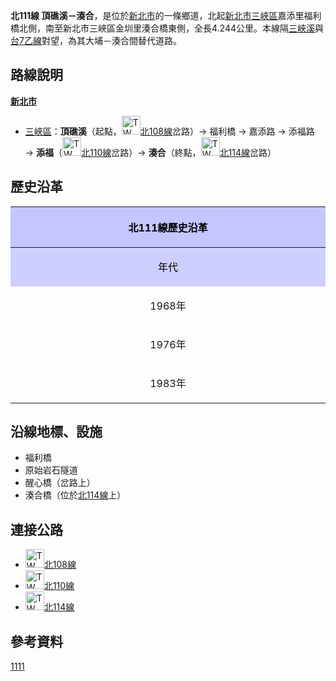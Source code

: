 {{Infobox Taiwan Highway
|type=TH
|county=tp
|route=111
|Name=嘉添路、添福路
|Level=鄉道
|Length=4.244
|Start=[[新北市|新北市]][[三峽區|三峽區]]嘉添里頂礁溪
|End=新北市三峽區金圳里湊合
}}
'''北111線 頂礁溪－湊合'''，是位於[[新北市|新北市]]的一條鄉道，北起[[新北市|新北市]][[三峽區|三峽區]]嘉添里福利橋北側，南至新北市三峽區金圳里湊合橋東側，全長4.244公里。{{r|thb}}本線隔[[三峽溪|三峽溪]]與[[台7線#乙線|台7乙線]]對望，為其大埔－湊合間替代道路。

== 路線說明 ==
{{expand|time=2011-04-23}}
;'''[[新北市|新北市]]'''
*[[三峽區|三峽區]]：'''頂礁溪'''（起點，[[File:TW_THWtp108.png|30px]][[北108線|北108線]]岔路）→ 福利橋 → 嘉添路 → 添福路 → '''添福'''（[[File:TW_THWtp110.png|30px]][[北110線|北110線]]岔路）→ '''湊合'''（終點，[[File:TW_THWtp114.png|30px]][[北114線|北114線]]岔路）

== 歷史沿革 ==
{| class="wikitable" style="width: 100%"
! style="text-align:center; background:#C5C5FF; color:black" colspan=3 align=center | 北111線歷史沿革
|- 
! style="text-align:center; background:#CFCFFF; color:black" width="8%" | 年代 !! style="text-align:center; background:#D3D3FF; color:black" width="40%" | 本編號沿革 !! style="text-align:center; background:#D3D3FF; color:black" width="52%" | 本路線沿革
|-
! 1968年{{r|gazette1968}}
| 當時為'''麻竹坑－塭子川'''線，長3.26公里 || rowspan=2| 未修築或非公路
|-
! 1976年{{r|gazette1976}}
| 本編號改編'''東峰橋－蚋仔'''線，長2.25公里
|-
! 1983年
| colspan=2| 原北111線改編為[[北113線|北113線]]，新增'''頂礁溪－湊合'''線為北111線
|}

== 沿線地標、設施 ==
*福利橋
*原始岩石隧道
*醒心橋（岔路上）
*湊合橋（位於[[北114線|北114線]]上）

== 連接公路 ==
*[[File:TW_THWtp108.png|30px]][[北108線|北108線]]
*[[File:TW_THWtp110.png|30px]][[北110線|北110線]]
*[[File:TW_THWtp114.png|30px]][[北114線|北114線]]

== 參考資料 ==
{{reflist|refs=

<ref name="thb">{{cite web |url=http://spreadsheets.google.com/pub?key=0Avc0r7dng8JrdFF0YmRlSEl1dWhxVmJtR2hwZDFmcFE&gid=0 |title=臺北縣鄉道公路路線表 |accessdate=2011-04-23 |date=2010-07-19 |publisher=公路總局 |archive-date=2014-04-20 |archive-url=https://web.archive.org/web/20140420112137/https://spreadsheets.google.com/pub?key=0Avc0r7dng8JrdFF0YmRlSEl1dWhxVmJtR2hwZDFmcFE&gid=0 |dead-url=yes }}</ref>

<ref name="gazette1968">{{cite web |url=http://gaz.ncl.edu.tw/detail.jsp?sysid=E0898702 |title=抄發57年臺灣省公路路線縣鄉道暨專用公路部分調整改編表 |accessdate=2011-04-23 |date=1969-06-27 |work=政府公報資訊網 |publisher=臺灣省政府 }}{{Dead link}}</ref>

<ref name="gazette1976">{{cite web |url=http://gaz.ncl.edu.tw/detail.jsp?sysid=E0814166 |title=公告「65年度臺灣省公路資料統計表」 |accessdate=2011-04-23 |date=1977-09-09 |work=政府公報資訊網 |publisher=臺灣省政府 |archive-date=2021-01-24 |archive-url=https://web.archive.org/web/20210124163606/https://gaz.ncl.edu.tw/detail.jsp?sysid=E0814166 |dead-url=yes }}</ref>

}}

{{新北市鄉道}}

[[Category:新北市區道|1111]]